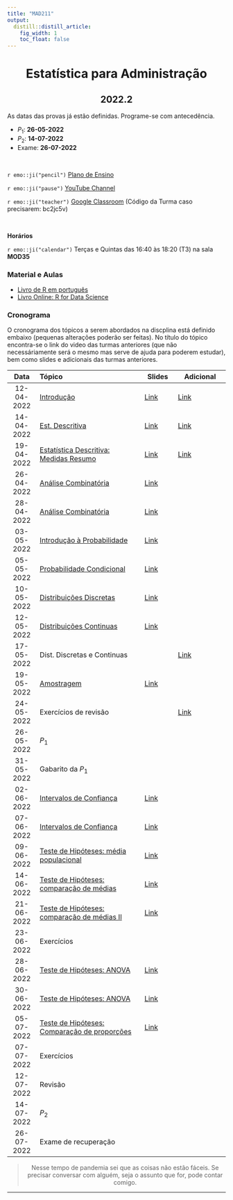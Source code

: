 ```yaml
---
title: "MAD211"
output:
  distill::distill_article: 
    fig_width: 1
    toc_float: false  
---
```


<center>

# Estatística para Administração

## 2022.2

</center>

As datas das provas já estão definidas. Programe-se com antecedência. 

- $P_1$: **26-05-2022**
- $P_2$: **14-07-2022** 
- Exame: **26-07-2022**

</br>

`r emo::ji("pencil")` [Plano de Ensino](2021-2/Plano_MAD211_2022_1.pdf) 

`r emo::ji("pause")` [YouTube Channel](https://www.youtube.com/playlist?list=PLrqJCLOY0EkDc3zIhA0-Lk-M12FnReWwa) 

`r emo::ji("teacher")` [Google Classroom](https://classroom.google.com/c/NDI5NTM4Njk3ODg1?cjc=bc2jc5v)  (Código da Turma caso precisarem: bc2jc5v)

</br>

**Horários**    

`r emo::ji("calendar")` Terças e Quintas das 16:40 às 18:20 (T3) na sala **MOD35**



### **Material e Aulas**

- [Livro de R em português](http://leg.ufpr.br/Rpira/Rpira.pdf) 
- [Livro Online: R for Data Science](https://r4ds.had.co.nz) 


### **Cronograma**

O cronograma dos tópicos a serem abordados na discplina está definido embaixo (pequenas alterações poderão ser feitas). No título do tópico encontra-se o link do video das turmas anteriores (que não necessáriamente será o mesmo mas serve de ajuda para poderem estudar), bem como slides e adicionais das turmas anteriores.


| Data  | Tópico                 | Slides | Adicional  |
|:-----:|:-----------------------|--------|------------|
| 12-04-2022     | [Introdução](https://youtu.be/Kw9vC_yU4qU)  | [Link](2021-2/MAD211_Aula01.pdf) | [Link](https://youtu.be/5SMJsKamuSQ)
| 14-04-2022     | [Est. Descritiva](https://youtu.be/W45bVRU6gF0) | [Link](2021-2/MAD211_Aula03.pdf) | [Link](https://youtu.be/s-pcmRTyZFk)
| 19-04-2022     | [Estatística Descritiva: Medidas Resumo](https://www.youtube.com/watch?v=rDfQ28ZVFiA&list=PLrqJCLOY0EkCcJCy9qRHgygfH_Dy14bho&index=5)  | [Link](2021-2/MAD211_Aula05.pdf)  | [Link](https://www.youtube.com/watch?v=KjjDLw0o_Rg&list=PLrqJCLOY0EkCcJCy9qRHgygfH_Dy14bho&index=6)
| 26-04-2022     | [Análise Combinatória](https://youtu.be/92r6xprL1D4)   | [Link](2021-2/MAD211_Aula07.pdf)  |  | 
| 28-04-2022     | [Análise Combinatória](https://youtu.be/92r6xprL1D4)   | [Link](2021-2/MAD211_Aula07.pdf)  |  | 
| 03-05-2022     |  [Introdução à Probabilidade](https://www.youtube.com/watch?v=PWtN_tLdrQ8&list=PLrqJCLOY0EkDsfP4n9UD91-Gh1cMjceRP&index=8)  | [Link](2021-2/MAD211_Aula08.pdf)  |  | 
| 05-05-2022     | [Probabilidade Condicional](https://youtu.be/r_1xJvrlAkI)   | [Link](2021-2/MAD211_Aula09.pdf)  |  |
| 10-05-2022     | [Distribuições Discretas](https://youtu.be/XWofjlFzilQ)   |[Link](2021-2/MAD211_Aula10.pdf)  | | 
| 12-05-2022     | [Distribuições Continuas](https://youtu.be/izrsmOQQzY0) | [Link](2021-2/MAD211_Aula11.pdf) |   | 
| 17-05-2022     | Dist. Discretas e Continuas  |   | [Link](https://www.youtube.com/watch?v=2B4lkkOiIj0&list=PLrqJCLOY0EkCcJCy9qRHgygfH_Dy14bho&index=11)
| 19-05-2022     | [Amostragem](https://www.youtube.com/watch?v=bfnpRb7V8yc&list=PLrqJCLOY0EkCcJCy9qRHgygfH_Dy14bho&index=13) | [Link](2021-2/MAD211_Aula12.pdf) | | 
| 24-05-2022     | Exercícios de revisão  |  | [Link](https://youtu.be/BJMeehoOmak)
| 26-05-2022     | $P_1$ | 
| 31-05-2022     | Gabarito da $P_1$ |   | | 
| 02-06-2022     | [Intervalos de Confiança](https://www.youtube.com/watch?v=8fxiP6UqVr4&list=PLrqJCLOY0EkCcJCy9qRHgygfH_Dy14bho&index=14) | [Link](2021-2/MAD211_Aula13.pdf)  | | 
| 07-06-2022     | [Intervalos de Confiança](https://www.youtube.com/watch?v=8fxiP6UqVr4&list=PLrqJCLOY0EkCcJCy9qRHgygfH_Dy14bho&index=14) | [Link](2021-2/MAD211_Aula13.pdf)  | | 
| 09-06-2022     | [Teste de Hipóteses: média populacional](https://youtu.be/M5yMl3kRn08)  | [Link](2021-2/MAD211_Aula14.pdf) |  | 
| 14-06-2022     | [Teste de Hipóteses: comparação de médias](https://www.youtube.com/watch?v=WQS8DGZBtYU&list=PLrqJCLOY0EkCcJCy9qRHgygfH_Dy14bho&index=16)   | [Link](2021-2/MAD211_Aula15.pdf) |   | 
| 21-06-2022     | [Teste de Hipóteses: comparação de médias II](https://youtu.be/Aii3Quo7VJ8)  | [Link](2021-2/MAD211_Aula15.pdf)  |  | 
| 23-06-2022     | Exercícios | |  | [Link](https://www.youtube.com/watch?v=1uDUq_Dnars&list=PLrqJCLOY0EkCcJCy9qRHgygfH_Dy14bho&index=18)  |
| 28-06-2022     | [Teste de Hipóteses: ANOVA](https://youtu.be/OcXd0FBy790)   | [Link](2021-2/MAD211_Aula16.pdf)  |  | 
| 30-06-2022     | [Teste de Hipóteses: ANOVA](https://youtu.be/OcXd0FBy790)   | [Link](2021-2/MAD211_Aula16.pdf)  |  | 
| 05-07-2022     | [Teste de Hipóteses: Comparação de proporções](https://www.youtube.com/watch?v=cC9fQRjFicg&list=PLrqJCLOY0EkCcJCy9qRHgygfH_Dy14bho&index=20) |  [Link](2021-2/MAD211_Aula17.pdf)   |  | 
| 07-07-2022     | Exercícios | |  |
| 12-07-2022     | Revisão | |  |  
| 14-07-2022     | $P_2$ | |  |
| 26-07-2022     | Exame de recuperação | |  |  



<center>

> Nesse tempo de pandemia sei que as coisas não estão fáceis. Se precisar conversar com alguém, seja o assunto que for,  pode contar comigo. 

</center>



---- 